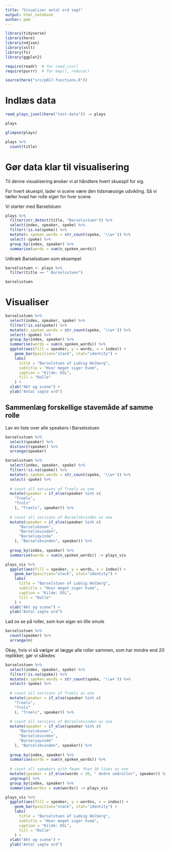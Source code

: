 ```yaml
---
title: "Visualiser antal ord sagt"
output: html_notebook
author: pmd
---
```


```r
library(tidyverse)
library(here)
library(ndjson)
library(xslt)
library(fs)
library(ggplot2)

require(readr)  # for read_csv()
require(purrr)  # for map(), reduce()

source(here("src/p017-functions.R"))
```

# Indlæs data

```r
read_plays_jsonl(here("test-data")) -> plays
```

```r
plays
```

```r
glimpse(plays)
```

```r
plays %>% 
  count(title)
```








# Gør data klar til visualisering

Til denne visualisering ønsker vi at håndtere hvert skuespil for sig.

For hvert skuespil, lader vi scene være den tidsmæssige udvikling. Så vi tæller hvad her rolle siger for hver scene.

Vi starter med Barselstuen

```r
plays %>% 
  filter(str_detect(title, "Barselsstuen")) %>% 
  select(index, speaker, spoke) %>% 
  filter(!is.na(spoke)) %>% 
  mutate(n_spoken_words = str_count(spoke, '\\w+')) %>% 
  select(-spoke) %>% 
  group_by(index, speaker) %>% 
  summarise(words = sum(n_spoken_words))
```




Udtræk Barselsstuen som eksempel

```r
barselsstuen <- plays %>%
  filter(title == " Barselsstuen")

barselsstuen
```







# Visualiser

```r
barselsstuen %>% 
  select(index, speaker, spoke) %>% 
  filter(!is.na(spoke)) %>% 
  mutate(n_spoken_words = str_count(spoke, '\\w+')) %>% 
  select(-spoke) %>% 
  group_by(index, speaker) %>% 
  summarise(words = sum(n_spoken_words)) %>% 
  ggplot(aes(fill = speaker, y = words, x = index)) +
    geom_bar(position="stack", stat="identity") +
    labs(
      title = "Barselstuen af Ludvig Holberg",
      subtitle = "Hvor meget siger hvem",
      caption = "Kilde: DSL",
      fill = "Rolle"
    ) +
  xlab("Akt og scene") +
  ylab("Antal sagte ord")
```

## Sammenlæg forskellige stavemåde af samme rolle

Lav en liste over alle speakers i Barselsstuen

```r
barselsstuen %>%
  select(speaker) %>%
  distinct(speaker) %>%
  arrange(speaker)
```


```r
barselsstuen %>% 
  select(index, speaker, spoke) %>% 
  filter(!is.na(spoke)) %>% 
  mutate(n_spoken_words = str_count(spoke, '\\w+')) %>% 
  select(-spoke) %>% 
  
  # count all versions of Troels as one
  mutate(speaker = if_else(speaker %in% c(
    "Troels",
    "Trols"
    ), "Troels", speaker)) %>%
  
  # count all versions of Barselskvinden as one
  mutate(speaker = if_else(speaker %in% c(
      "Barselskonen",
      "Barselskvinden",
      "Barselsqvinde"
    ), "Barselskvinden", speaker)) %>%
  
  group_by(index, speaker) %>% 
  summarise(words = sum(n_spoken_words)) -> plays_vis
```


```r
plays_vis %>% 
  ggplot(aes(fill = speaker, y = words, x = index)) +
    geom_bar(position="stack", stat="identity") +
    labs(
      title = "Barselstuen af Ludvig Holberg",
      subtitle = "Hvor meget siger hvem",
      caption = "Kilde: DSL",
      fill = "Rolle"
    ) +
  xlab("Akt og scene") +
  ylab("Antal sagte ord")

```

Lad os se på roller, som kun siger en lille smule

```r
barselsstuen %>%
  count(speaker) %>%
  arrange(n)
```

Okay, hvis vi så vælger at lægge alle roller sammen, som har mindre end 20 replikker, gør vi således

```r
barselsstuen %>%
  select(index, speaker, spoke) %>% 
  filter(!is.na(spoke)) %>% 
  mutate(n_spoken_words = str_count(spoke, '\\w+')) %>% 
  select(-spoke) %>% 
  
  # count all versions of Troels as one
  mutate(speaker = if_else(speaker %in% c(
    "Troels",
    "Trols"
    ), "Troels", speaker)) %>%
  
  # count all versions of Barselskvinden as one
  mutate(speaker = if_else(speaker %in% c(
      "Barselskonen",
      "Barselskvinden",
      "Barselsqvinde"
    ), "Barselskvinden", speaker)) %>%
  
  group_by(index, speaker) %>% 
  summarise(words = sum(n_spoken_words)) %>%
  
  # count all speakers with fewer than 10 lines as one
  mutate(speaker = if_else(words < 20, " Andre småroller", speaker)) %>%
  ungroup() %>%
  group_by(index, speaker) %>% 
  summarise(wordss = sum(words)) -> plays_vis

```

```r
plays_vis %>% 
  ggplot(aes(fill = speaker, y = wordss, x = index)) +
    geom_bar(position="stack", stat="identity") +
    labs(
      title = "Barselstuen af Ludvig Holberg",
      subtitle = "Hvor meget siger hvem",
      caption = "Kilde: DSL",
      fill = "Rolle"
    ) +
  xlab("Akt og scene") +
  ylab("Antal sagte ord")

```

